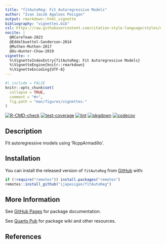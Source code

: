 ```yaml
---
title: "fitAutoReg: Fit Autoregressive Models"
author: "Ivan Jacob Agaloos Pesigan"
output: rmarkdown::html_vignette
bibliography: "vignettes.bib"
csl: https://raw.githubusercontent.com/citation-style-language/styles/master/apa.csl
nocite: |
  @RCoreTeam-2023
  @Eddelbuettel-Sanderson-2014
  @Muthen-Muthen-2017
  @Ou-Hunter-Chow-2019
vignette: >
  %\VignetteIndexEntry{fitAutoReg: Fit Autoregressive Models}
  %\VignetteEngine{knitr::rmarkdown}
  %\VignetteEncoding{UTF-8}
---
```


```r
#| include = FALSE
knitr::opts_chunk$set(
  collapse = TRUE,
  comment = "#>",
  fig.path = "man/figures/vignettes-"
)
```

<!-- badges: start -->
[![R-CMD-check](https://github.com/ijapesigan/fitAutoReg/workflows/R-CMD-check/badge.svg)](https://github.com/ijapesigan/fitAutoReg/actions)
[![test-coverage](https://github.com/ijapesigan/fitAutoReg/actions/workflows/test-coverage.yml/badge.svg)](https://github.com/ijapesigan/fitAutoReg/actions/workflows/test-coverage.yml)
[![lint](https://github.com/ijapesigan/fitAutoReg/actions/workflows/lint.yml/badge.svg)](https://github.com/ijapesigan/fitAutoReg/actions/workflows/lint.yml)
[![pkgdown](https://github.com/ijapesigan/fitAutoReg/actions/workflows/pkgdown-gh-pages.yml/badge.svg)](https://github.com/ijapesigan/fitAutoReg/actions/workflows/pkgdown-gh-pages.yml)
[![codecov](https://codecov.io/gh/ijapesigan/fitAutoReg/branch/main/graph/badge.svg)](https://codecov.io/gh/ijapesigan/fitAutoReg)
<!-- badges: end -->

## Description

Fit autoregressive models using 'RcppArmadillo'.

## Installation

You can install the released version of
`fitAutoReg`
from
[GitHub](https://github.com/ijapesigan/fitAutoReg) with:

```r
if (!require("remotes")) install.packages("remotes")
remotes::install_github("ijapesigan/fitAutoReg")
```

## More Information

See
[GitHub Pages](https://ijapesigan.github.io/fitAutoReg)
for package documentation.

See
[Quarto Pub](https://ijapesigan.quarto.pub/fitAutoReg)
for package wiki and other resources.

## References
